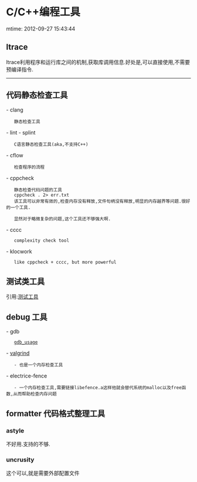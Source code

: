 =C/C++编程工具=
mtime: 2012-09-27 15:43:44 

== ltrace ==
ltrace利用程序和运行库之间的机制,获取库调用信息.好处是,可以直接使用,不需要预编译指令.
{{{class="brush:bash"
ltrace paste a.file b.file > /dev/null
}}}

----
== 代码静态检查工具 ==
- clang
    静态检查工具
- lint
- splint
    C语言静态检查工具(aka,不支持C++)
- cflow
    检查程序的流程
- cppcheck
    静态检查代码问题的工具
    cppcheck . 2> err.txt
    该工具可以非常有效的,检查内存没有释放,文件句柄没有释放,明显的内存越界等问题.很好的一个工具.

    显然对于略微复杂的问题,这个工具还不够强大啊.

- cccc
    complexity check tool

- klocwork
    like cppcheck + cccc, but more powerful

==测试类工具==
引用:[[test_tool_example|测试工具]]

== debug 工具 ==
- gdb
    [[gdb_usage]]
- [[valgrind|valgrind]]
    - 也是一个内存检查工具
- electrice-fence
    - 一个内存检查工具,需要链接libefence.a这样他就会替代系统的malloc以及free函数,从而帮助检查内存问题

== formatter 代码格式整理工具 ==
=== astyle ===
不好用.支持的不够.

=== uncrusity ===
这个可以,就是需要外部配置文件

